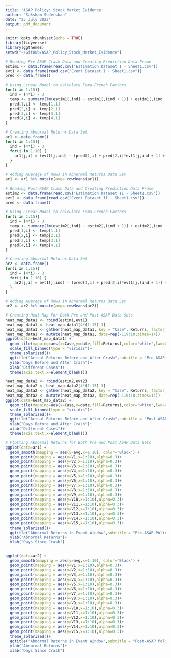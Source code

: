 ```yaml
---
title: 'ASAP Policy: Stock Market Evidence'
author: "Saksham Sudershan"
date: "25 July 2022"
output: pdf_document
---
```


```r
knitr::opts_chunk$set(echo = TRUE)
library(tidyverse)
library(ggthemes)
setwd("~/GitHub/ASAP_Policy_Stock_Market_Evidence")
```

```r
# Reading Pre-ASAP Crash Data and Creating Prediction Data Frame
estim1 <- data.frame(read.csv("Estimation Dataset I - Sheet1.csv"))
evt1 <- data.frame(read.csv("Event Dataset I - Sheet1.csv"))
pred <- data.frame()

# Using Linear Model to calculate Fama-French Factors
for(i in 1:15){
  ind = (4*i) - 3
  temp <- summary(lm(estim1[,ind] ~ estim1[,(ind + 1)] + estim1[,(ind + 2)] + estim1[,(ind + 3)]))$coefficients
  pred[1,i] <- temp[1,1]
  pred[2,i] <- temp[2,1]
  pred[3,i] <- temp[3,1]
  pred[4,i] <- temp[4,1]
}

# Creating Abnormal Returns Data Set
ar1 <- data.frame()
for(i in 1:15){
  ind = (4*i) - 3
  for(j in 1:10) {
    ar1[j,i] = (evt1[j,ind] - (pred[1,i] + pred[2,i]*evt1[j,ind + 1] + pred[3,i]*evt1[j,(ind + 2)] + pred[4,i]*evt1[j,(ind + 3)]))
  }
}

# Adding Average of Rows in Abnormal Returns Data Set
ar1 <- ar1 %>% mutate(avg= rowMeans(ar1))

# Reading Post-ASAP Crash Data and Creating Prediction Data Frame
estim2 <- data.frame(read.csv("Estimation Dataset II - Sheet1.csv"))
evt2 <- data.frame(read.csv("Event Dataset II - Sheet1.csv"))
pred <- data.frame()

# Using Linear Model to calculate Fama-French Factors
for(i in 1:15){
  ind = (4*i) - 3
  temp <- summary(lm(estim2[,ind] ~ estim2[,(ind + 1)] + estim2[,(ind + 2)] + estim2[,(ind + 3)]))$coefficients
  pred[1,i] <- temp[1,1]
  pred[2,i] <- temp[2,1]
  pred[3,i] <- temp[3,1]
  pred[4,i] <- temp[4,1]
}

# Creating Abnormal Returns Data Set
ar2 <- data.frame()
for(i in 1:15){
  ind = (4*i) - 3
  for(j in 1:10) {
    ar2[j,i] = evt1[j,ind] - (pred[1,i] + pred[2,i]*evt1[j,(ind + 1)] + pred[3,i]*evt1[j,(ind + 2)] + pred[4,i]*evt1[j,(ind + 3)])
  }
}

# Adding Average of Rows in Abnormal Returns Data Set
ar2 <- ar2 %>% mutate(avg= rowMeans(ar2))

```

```r
# Creating Heat Map For Both Pre and Post ASAP Data Sets
heat_map_data1 <- rbind(estim1,evt1)
heat_map_data1 <- heat_map_data1[4*(1:15)-3]
heat_map_data1 <- gather(heat_map_data1, key = "Case", Returns, factor_key = TRUE)
heat_map_data1 <- mutate(heat_map_data1, date=rep(-119:10,times=14))
ggplot(data=heat_map_data1) + 
  geom_tile(mapping=aes(x=Case,y=date,fill=Returns),color="white",lwd=0.5)+
  scale_fill_binned(type = "viridis")+
  theme_solarized()+
  ggtitle("Actual Returns Before and After Crash",subtitle = "Pre-ASAP Policy")+
  ylab("Days Before and After Crash")+
  xlab("Different Cases")+
  theme(axis.text.x=element_blank())

heat_map_data2 <- rbind(estim2,evt2)
heat_map_data2 <- heat_map_data2[4*(1:15)-3]
heat_map_data2 <- gather(heat_map_data2, key = "Case", Returns, factor_key = TRUE)
heat_map_data2 <- mutate(heat_map_data2, date=rep(-119:10,times=14))
ggplot(data=heat_map_data2) + 
  geom_tile(mapping=aes(x=Case,y=date,fill=Returns),color="white",lwd=0.5)+
  scale_fill_binned(type = "viridis")+
  theme_solarized()+
  ggtitle("Actual Returns Before and After Crash",subtitle = "Post-ASAP Policy")+
  ylab("Days Before and After Crash")+
  xlab("Different Cases")+
  theme(axis.text.x=element_blank())

# Plotting Abnormal Returns for Both Pre and Post ASAP Data Sets
ggplot(data=ar1) +
  geom_smooth(mapping = aes(y=avg,x=1:10), color='Black') +
  geom_point(mapping = aes(y=V1,x=1:10),alpha=0.3)+
  geom_point(mapping = aes(y=V2,x=1:10),alpha=0.3)+
  geom_point(mapping = aes(y=V3,x=1:10),alpha=0.3)+
  geom_point(mapping = aes(y=V4,x=1:10),alpha=0.3)+
  geom_point(mapping = aes(y=V5,x=1:10),alpha=0.3)+
  geom_point(mapping = aes(y=V6,x=1:10),alpha=0.3)+
  geom_point(mapping = aes(y=V7,x=1:10),alpha=0.3)+
  geom_point(mapping = aes(y=V8,x=1:10),alpha=0.3)+
  geom_point(mapping = aes(y=V9,x=1:10),alpha=0.3)+
  geom_point(mapping = aes(y=V10,x=1:10),alpha=0.3)+
  geom_point(mapping = aes(y=V11,x=1:10),alpha=0.3)+
  geom_point(mapping = aes(y=V12,x=1:10),alpha=0.3)+
  geom_point(mapping = aes(y=V13,x=1:10),alpha=0.3)+
  geom_point(mapping = aes(y=V14,x=1:10),alpha=0.3)+
  geom_point(mapping = aes(y=V15,x=1:10),alpha=0.3)+
  theme_solarized()+
  ggtitle("Abnormal Returns in Event Window",subtitle = "Pre-ASAP Policy")+
  ylab("Abnormal Returns")+
  xlab("Days Since Crash")


ggplot(data=ar2) +
  geom_smooth(mapping = aes(y=avg,x=1:10), color='Black') +
  geom_point(mapping = aes(y=V1,x=1:10),alpha=0.3)+
  geom_point(mapping = aes(y=V2,x=1:10),alpha=0.3)+
  geom_point(mapping = aes(y=V3,x=1:10),alpha=0.3)+
  geom_point(mapping = aes(y=V4,x=1:10),alpha=0.3)+
  geom_point(mapping = aes(y=V5,x=1:10),alpha=0.3)+
  geom_point(mapping = aes(y=V6,x=1:10),alpha=0.3)+
  geom_point(mapping = aes(y=V7,x=1:10),alpha=0.3)+
  geom_point(mapping = aes(y=V8,x=1:10),alpha=0.3)+
  geom_point(mapping = aes(y=V9,x=1:10),alpha=0.3)+
  geom_point(mapping = aes(y=V10,x=1:10),alpha=0.3)+
  geom_point(mapping = aes(y=V11,x=1:10),alpha=0.3)+
  geom_point(mapping = aes(y=V12,x=1:10),alpha=0.3)+
  geom_point(mapping = aes(y=V13,x=1:10),alpha=0.3)+
  geom_point(mapping = aes(y=V14,x=1:10),alpha=0.3)+
  geom_point(mapping = aes(y=V15,x=1:10),alpha=0.3)+
  theme_solarized()+
  ggtitle("Abnormal Returns in Event Window",subtitle = "Post-ASAP Policy")+
  ylab("Abnormal Returns")+
  xlab("Days Since Crash")
```
